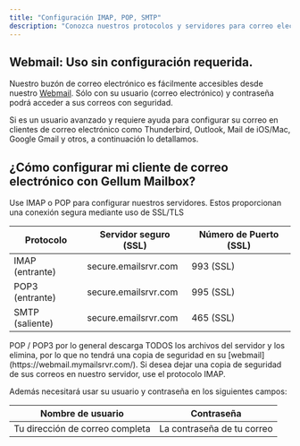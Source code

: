 ```yaml
---
title: "Configuración IMAP, POP, SMTP"
description: "Conozca nuestros protocolos y servidores para correo electrónico empresarial."
---
```


## Webmail: Uso sin configuración requerida.

Nuestro buzón de correo electrónico es fácilmente accesibles desde nuestro [Webmail](https://webmail.mymailsrvr.com/). Sólo con su usuario (correo electrónico) y contraseña podrá acceder a sus correos con seguridad.

Si es un usuario avanzado y requiere ayuda para configurar su correo en clientes de correo electrónico como Thunderbird, Outlook, Mail de iOS/Mac, Google Gmail y otros, a continuación lo detallamos.

## ¿Cómo configurar mi cliente de correo electrónico con Gellum Mailbox?

Use IMAP o POP para configurar nuestros servidores. Estos proporcionan una conexión segura mediante uso de SSL/TLS

| Protocolo       | Servidor seguro (SSL) | Número de Puerto (SSL) |
| --------------- | --------------------- | ---------------------- |
| IMAP (entrante) | secure.emailsrvr.com  | 993 (SSL)              |
| POP3 (entrante) | secure.emailsrvr.com  | 995 (SSL)              |
| SMTP (saliente) | secure.emailsrvr.com  | 465 (SSL)              |

<Warning>
  POP / POP3 por lo general descarga TODOS los archivos del servidor y los elimina, por lo que no tendrá una copia de seguridad en su [webmail](https://webmail.mymailsrvr.com/). Si desea dejar una copia de seguridad de sus correos en nuestro servidor, use el protocolo IMAP.
</Warning>

Además necesitará usar su usuario y contraseña en los siguientes campos:

| Nombre de usuario               | Contraseña                 |
| ------------------------------- | -------------------------- |
| Tu dirección de correo completa | La contraseña de tu correo |